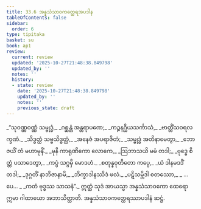 ```yaml
---
title: 33.6 အန္နသံသာဝကတ္ထေရအပဒါန
tableOfContents: false
sidebar:
  order: 6
type: tipitaka
basket: su
book: ap1
review:
  current: review
  updated: '2025-10-27T21:48:38.849798'
  updated_by: ''
  notes: ''
  history:
  - state: review
    date: '2025-10-27T21:48:38.849798'
    updated_by: ''
    notes: ''
    previous_state: draft
---
```



<ReviewStatus review={frontmatter.review} showDetails={true} />

<HypothesisAnnotation frontmatter={frontmatter} />

<DynamicBreadcrumb />

<Division number="34" book="ap1" e="ch" v="20" p="298">

<Paragraph number="3629" type="verses" book="ap1">
_“သုဝဏ္ဏဝဏ္ဏံ သမ္ဗုဒ္ဓံ,_  
_ဂစ္ဆန္တံ အန္တရာပဏေ;_  
_ကဉ္စနဂ္ဃိယသင်္ကာသံ,_  
_ဗာတ္တိံသဝရလက္ခဏံ._  

</Paragraph>

</Division>
<Division number="35" book="ap1" e="ch" v="20" p="298">

<Paragraph number="3630" type="verses" book="ap1">
_သိဒ္ဓတ္ထံ သဗ္ဗသိဒ္ဓတ္ထံ,_  
_အနေဇံ အပရာဇိတံ;_  
_သမ္ဗုဒ္ဓံ အတိနာမေတွာ,_  
_ဘောဇယိံ တံ မဟာမုနိံ._  

</Paragraph>

</Division>
<Division number="36" book="ap1" e="ch" v="20" p="298">

<Paragraph number="3631" type="verses" book="ap1">
_မုနိ ကာရုဏိကော လောကေ,_  
_ဩဘာသယိ မမံ တဒါ;_  
_ဗုဒ္ဓေ စိတ္တံ ပသာဒေတွာ,_  
_ကပ္ပံ သဂ္ဂမှိ မောဒဟံ._  

</Paragraph>

</Division>
<Division number="37" book="ap1" e="ch" v="20" p="298">

<Paragraph number="3632" type="verses" book="ap1">
_စတုန္နဝုတိတော ကပ္ပေ,_  
_ယံ ဒါနမဒဒိံ တဒါ;_  
_ဒုဂ္ဂတိံ နာဘိဇာနာမိ,_  
_ဘိက္ခာဒါနဿိဒံ ဖလံ._  

</Paragraph>

</Division>
<Division number="38" book="ap1" e="ch" v="20" p="298">

<Paragraph number="3633" type="verses" book="ap1">
_ပဋိသမ္ဘိဒါ စတဿော,_  
_ …ပေ… _  
_ကတံ ဗုဒ္ဓဿ သာသနံ”._  

</Paragraph>

<Paragraph number="3634" book="ap1">
ဣတ္ထံ သုဒံ အာယသ္မာ အန္နသံသာဝကော ထေရော ဣမာ ဂါထာယော အဘာသိတ္ထာတိ.

</Paragraph>
</Division>

<Paragraph number="3635" type="center" book="ap1">
အန္နသံသာဝကတ္ထေရဿာပဒါနံ ဆဋ္ဌံ.
</Paragraph>